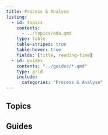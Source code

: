 ```yaml
---
title: Process & Analyse
listing:
  - id: topics
    contents:
      - ../topics/ada.qmd
    type: table
    table-striped: true
    table-hover: true
    fields: [title, reading-time]
  - id: guides
    contents: "../guides/*.qmd"
    type: grid
    include:
      categories: "Process & Analyse"
---
```


## Topics

:::{#topics}
:::

## Guides

:::{#guides}
:::

